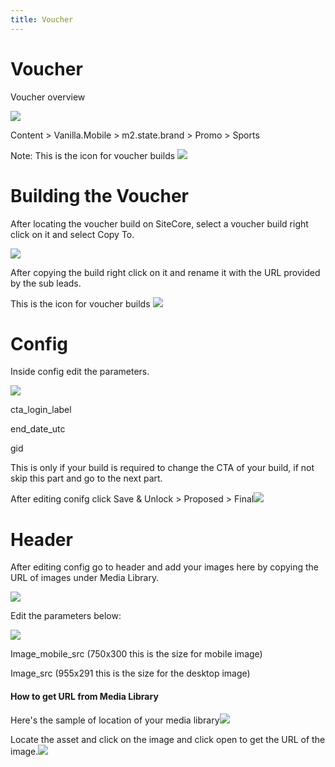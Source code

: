 ```yaml
---
title: Voucher
---
```


# Voucher

Voucher overview

![](https://res.cloudinary.com/dlfu36fiw/image/upload/v1712303927/builds/voucher/Voucher_i24hzp.jpg)

<Admonition type="note" title="SiteCore Path">
  Content > Vanilla.Mobile > m2.state.brand > Promo > Sports

  Note: This is the icon for voucher builds <img src="https://res.cloudinary.com/dlfu36fiw/image/upload/v1712304296/builds/voucher/icon_xgza6r.jpg" className="inline m-0" />
</Admonition>

# Building the Voucher

After locating the voucher build on SiteCore, select a voucher build right click on it and select Copy To.

![](https://res.cloudinary.com/dlfu36fiw/image/upload/v1712820594/builds/voucher/Copy_bpgcit.jpg)

<Admonition type="note" title="Note" />

After copying the build right click on it and rename it with the URL provided by the sub leads.

<Admonition type="note" title="Note">
  This is the icon for voucher builds 

  <img src="https://res.cloudinary.com/dlfu36fiw/image/upload/v1712304296/builds/voucher/icon_xgza6r.jpg" className="inline m-0" />
</Admonition>

# Config

Inside config edit the parameters.

![](https://res.cloudinary.com/dlfu36fiw/image/upload/v1712821262/builds/voucher/config_pzrvii.jpg)

cta\_login\_label 

end\_date\_utc 

gid

<Admonition type="note" title="Note">
  This is only if your build is required to change the CTA of your build, if not skip this part and go to the next part.
</Admonition>

After editing conifg click Save & Unlock > Proposed > Final![](https://res.cloudinary.com/dlfu36fiw/image/upload/v1712821485/builds/voucher/Save_qukzsd.jpg)

# Header

After editing config go to header and add your images here by copying the URL of images under Media Library.

![](https://res.cloudinary.com/dlfu36fiw/image/upload/v1712821631/builds/voucher/header_sar1sx.jpg)

Edit the parameters below:

![](https://res.cloudinary.com/dlfu36fiw/image/upload/v1712822163/builds/voucher/Header_parameter_joae76.jpg)

Image\_mobile\_src (750x300 this is the size for mobile image)

Image\_src (955x291 this is the size for the desktop image)

#### How to get URL from Media Library

Here's the sample of location of your media library![](https://res.cloudinary.com/dlfu36fiw/image/upload/v1712821812/builds/voucher/Media_Library_glefjt.jpg)

Locate the asset and click on the image and click open to get the URL of the image.![](https://res.cloudinary.com/dlfu36fiw/image/upload/v1712821815/builds/voucher/Sample_image_ehr6bz.jpg)
